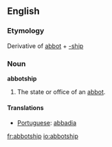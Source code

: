 ==English==

===Etymology===
Derivative of [[abbot]] + [[-ship]]

===Noun===
'''abbotship'''

# The state or office of an [[abbot]].

====Translations====
* [[Portuguese]]: [[abbadia]]

[[fr:abbotship]]
[[io:abbotship]]